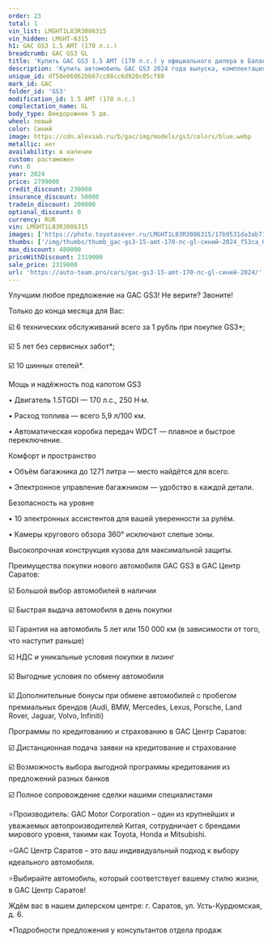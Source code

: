 ```yaml
---
order: 23
total: 1
vin_list: LMGHT1L83R3086315
vin_hidden: LMGHT-6315
h1: GAC GS3 1.5 AMT (170 л.с.)
breadcrumb: GAC GS3 GL
title: 'Купить GAC GS3 1.5 AMT (170 л.с.) у официального дилера в Балаково'
description: 'Купить автомобиль GAC GS3 2024 года выпуска, комплектация GL, цвет - Синий, двигатель - 1.5 AMT (170 л.с.) у официального дилера в г. Балаково. Стоимость данного автомобиля GAC GS3 – 2319000'
unique_id: df58e06062bb67cc88cc6d920c05cf80
mark_id: GAC
folder_id: 'GS3'
modification_id: 1.5 AMT (170 л.с.)
complectation_name: GL
body_type: Внедорожник 5 дв.
wheel: левый
color: Синий
image: https://cdn.alexsab.ru/b/gac/img/models/gs3/colors/blue.webp
metallic: нет
availability: в наличии
custom: растаможен
run: 6
year: 2024
price: 2799000
credit_discount: 230000
insurance_discount: 50000
tradein_discount: 200000
optional_discount: 0
currency: RUR
vin: LMGHT1L83R3086315
images: ['https://photo.toyotasever.ru/LMGHT1L83R3086315/17b9531da3ab71040c818b3f7def53ca.jpg', 'https://photo.toyotasever.ru/LMGHT1L83R3086315/579e8d722dfa6a1fc7f436ba92837ed0.jpeg', 'https://photo.toyotasever.ru/LMGHT1L83R3086315/1cf57587886d5c9bbdb21cee8340a47f.jpeg', 'https://photo.toyotasever.ru/LMGHT1L83R3086315/2d444ef45e80791a6df453409f54a862.jpeg', 'https://photo.toyotasever.ru/LMGHT1L83R3086315/b8ac728c4a712b2d37241de72cff3349.jpeg', 'https://photo.toyotasever.ru/LMGHT1L83R3086315/88fc523b77351c98a58df12a86dde43a.jpeg', 'https://photo.toyotasever.ru/LMGHT1L83R3086315/b4c0c7870cc274a98b4c0c6d50c5050d.jpeg', 'https://photo.toyotasever.ru/LMGHT1L83R3086315/f48bf9482e895d9af52ea509ba83a713.jpeg', 'https://photo.toyotasever.ru/LMGHT1L83R3086315/0441fa733e3d4eedd575a6bf1021108e.jpeg', 'https://photo.toyotasever.ru/LMGHT1L83R3086315/8cbc8cb2a926403ed5dcb9762c9a1c8c.jpeg', 'https://photo.toyotasever.ru/LMGHT1L83R3086315/0baff5042776259c06bab98d8ee4a570.jpeg', 'https://photo.toyotasever.ru/LMGHT1L83R3086315/1f3e6c5fd235c1c7010424e12cc98a45.jpeg', 'https://photo.toyotasever.ru/LMGHT1L83R3086315/f340af64325c8fd71ff538bcd736c980.jpeg', 'https://photo.toyotasever.ru/LMGHT1L83R3086315/6987406f5bc96117b85eaca2e78413cb.jpeg', 'https://photo.toyotasever.ru/LMGHT1L83R3086315/ef46b706e7310d2e7c9d05dbbbb43db1.jpeg', 'https://photo.toyotasever.ru/LMGHT1L83R3086315/a7e6ae1fafbeac476722af9b6e309fef.jpeg', 'https://photo.toyotasever.ru/LMGHT1L83R3086315/fd3a930683f163d6f457ca3b390d5e8a.jpeg', 'https://photo.toyotasever.ru/LMGHT1L83R3086315/8422adc0fbbd0109294b22aad5fb0c89.jpeg']
thumbs: ['/img/thumbs/thumb_gac-gs3-15-amt-170-лс-gl-синий-2024_f53ca_0.webp', '/img/thumbs/thumb_gac-gs3-15-amt-170-лс-gl-синий-2024_37ed0_1.webp', '/img/thumbs/thumb_gac-gs3-15-amt-170-лс-gl-синий-2024_0a47f_2.webp', '/img/thumbs/thumb_gac-gs3-15-amt-170-лс-gl-синий-2024_4a862_3.webp', '/img/thumbs/thumb_gac-gs3-15-amt-170-лс-gl-синий-2024_f3349_4.webp']
max_discount: 480000
priceWithDiscount: 2319000
sale_price: 2319000
url: 'https://auto-team.pro/cars/gac-gs3-15-amt-170-лс-gl-синий-2024/'
---
```

<p>
 Улучшим любое предложение на GAC GS3! Не верите? Звоните!
</p>
<p>
</p>
<p>
 Только до конца месяца для Вас:
</p>
<p>
</p>
<p>
 ☑️ 6 технических обслуживаний всего за 1 рубль при покупке GS3*;
</p>
<p>
 ☑️ 5 лет без сервисных забот*;
</p>
<p>
 ☑️ 10 шинных отелей*.
</p>
<p>
</p>
<p>
 Мощь и надёжность под капотом GS3
</p>
<p>
</p>
<p>
 • Двигатель 1.5TGDI — 170 л.с., 250 Н·м.
</p>
<p>
 • Расход топлива — всего 5,9 л/100 км.
</p>
<p>
 • Автоматическая коробка передач WDCT — плавное и быстрое переключение.
</p>
<p>
</p>
<p>
 Комфорт и пространство
</p>
<p>
</p>
<p>
 • Объём багажника до 1271 литра — место найдётся для всего.
</p>
<p>
 • Электронное управление багажником — удобство в каждой детали.
</p>
<p>
</p>
<p>
 Безопасность на уровне
</p>
<p>
</p>
<p>
 • 10 электронных ассистентов для вашей уверенности за рулём.
</p>
<p>
 • Камеры кругового обзора 360° исключают слепые зоны.
</p>
<p>
 Высокопрочная конструкция кузова для максимальной защиты.
</p>
<p>
</p>
<p>
 Преимущества покупки нового автомобиля GAC GS3 в GАС Центр Саратов:
</p>
<p>
 ☑️ Большой выбор автомобилей в наличии
</p>
<p>
 ☑️ Быстрая выдача автомобиля в день покупки
</p>
<p>
 ☑️ Гарантия на автомобиль 5 лет или 150 000 км (в зависимости от того, что наступит раньше)
</p>
<p>
 ☑️ НДС и уникальные условия покупки в лизинг
</p>
<p>
 ☑️ Выгодные условия по обмену автомобиля
</p>
<p>
 ☑️ Дополнительные бонусы при обмене автомобилей с пробегом премиальных брендов (Audi, BMW, Mercedes, Lexus, Porsche, Land Rover, Jaguar, Volvo, Infiniti)
</p>
<p>
</p>
<p>
 Программы по кредитованию и страхованию в GАС Центр Саратов:
</p>
<p>
 ☑️ Дистанционная подача заявки на кредитование и страхование
</p>
<p>
 ☑️ Возможность выбора выгодной программы кредитования из предложений разных банков
</p>
<p>
 ☑️ Полное сопровождение сделки нашими специалистами
</p>
<p>
</p>
<p>
 ⭐️Производитель: GAC Motor Corporation – один из крупнейших и уважаемых автопроизводителей Китая, сотрудничает с брендами мирового уровня, такими как Toyota, Honda и Mitsubishi.
</p>
<p>
 ⭐️GАС Центр Саратов – это ваш индивидуальный подход к выбору идеального автомобиля.
</p>
<p>
 ⭐️Выбирайте автомобиль, который соответствует вашему стилю жизни, в GАС Центр Саратов!
</p>
<p>
</p>
<p>
 Ждём вас в нашем дилерском центре: г. Саратов, ул. Усть-Курдюмская, д. 6.
</p>
<p>
</p>
<p>
 *Подробности предложения у консультантов отдела продаж
</p>
